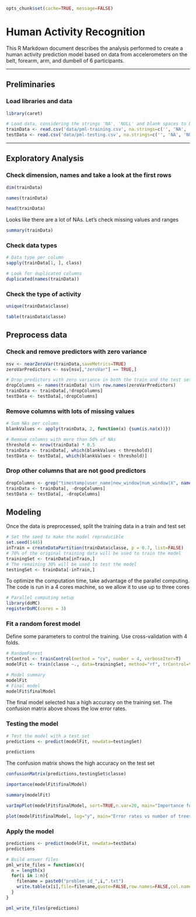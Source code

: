 ```r
opts_chunk$set(cache=TRUE, message=FALSE)
```
Human Activity Recognition
==========================

This R Markdown document describes the analysis performed to create a human activity prediction model based on data from accelerometers on the belt, forearm, arm, and dumbell of 6 participants.

---

## Preliminaries

### Load libraries and data

```r
library(caret)

# Load data, considering the strings 'NA', 'NULL' and blank spaces to be NA values
trainData <- read.csv('data/pml-training.csv', na.strings=c('', 'NA', 'NULL'))
testData <- read.csv('data/pml-testing.csv', na.strings=c('', 'NA', 'NULL'))
```

---

## Exploratory Analysis

### Check dimension, names and take a look at the first rows

```r
dim(trainData)

names(trainData)

head(trainData)
```

Looks like there are a lot of NAs. Let's check missing values and ranges

```r
summary(trainData)
```

### Check data types

```r
# Data type per column
sapply(trainData[1, ], class)

# Look for duplicated columns
duplicated(names(trainData))
```

### Check the type of activity

```r
unique(trainData$classe)

table(trainData$classe)
```

## Preprocess data

### Check and remove predictors with zero variance
```r
nsv <- nearZeroVar(trainData,saveMetrics=TRUE)
zeroVarPredictors <- nsv[nsv[,"zeroVar"] == TRUE,]

# Drop predictors with zero variance in both the train and the test sets
dropColumns <- names(trainData) %in% row.names(zeroVarPredictors)
trainData <- trainData[,!dropColumns]
testData <- testData[,!dropColumns]
```

### Remove columns with lots of missing values

```r
# Sum NAs per column
blankValues <- apply(trainData, 2, function(x) {sum(is.na(x))})

# Remove columns with more than 50% of NAs
threshold <- nrow(trainData) * 0.5
trainData <- trainData[, which(blankValues < threshold)]
testData <- testData[, which(blankValues < threshold)]
```

### Drop other columns that are not good predictors
```r
dropColumns <- grep("timestamp|user_name|new_window|num_window|X", names(trainData))
trainData <- trainData[, -dropColumns]
testData <- testData[, -dropColumns]
```

## Modeling

Once the data is preprocessed, split the training data in a train and test set

```r
# Set the seed to make the model reproducible
set.seed(1445)
inTrain = createDataPartition(trainData$classe, p = 0.7, list=FALSE)
# 70% of the original training data will be used to train the model
trainingSet <- trainData[inTrain,]
# The remaining 30% will be used to test the model
testingSet <- trainData[-inTrain,]
```

To optimize the computation time, take advantage of the parallel computing. The code is run in a 4 cores machine, so we allow it to use up to three cores

```r
# Parallel computing setup
library(doMC)
registerDoMC(cores = 3)
```

### Fit a random forest model

Define some parameters to control the training. Use cross-validation with 4 folds.

```r
# RandomForest
trControl <- trainControl(method = "cv", number = 4, verboseIter=T)
modelFit <- train(classe ~., data=trainingSet, method="rf", trControl=trControl, allowParallel=TRUE)
```
```r
# Model summary
modelFit
# Final model
modelFit$finalModel
```

The final model selected has a high accuracy on the training set. The confusion matrix above shows the low error rates.

### Testing the model

```r
# Test the model with a test set
predictions <- predict(modelFit, newdata=testingSet)
```
```r
predictions
```

The confusion matrix shows the high accuracy on the test set

```r
confusionMatrix(predictions,testingSet$classe)
```

```r
importance(modelFit$finalModel)

summary(modelFit)
```

```r
varImpPlot(modelFit$finalModel, sort=TRUE,n.var=20, main="Importance for top 20 attributes", col="dark blue", pch=19)

plot(modelFit$finalModel, log="y", main="Error rates vs number of trees")
```

### Apply the model

```r
predictions <- predict(modelFit, newdata=testData)
predictions
```

```r
# Build answer files
pml_write_files = function(x){
  n = length(x)
  for(i in 1:n){
    filename = paste0("problem_id_",i,".txt")
    write.table(x[i],file=filename,quote=FALSE,row.names=FALSE,col.names=FALSE)
  }
}

pml_write_files(predictions)
```